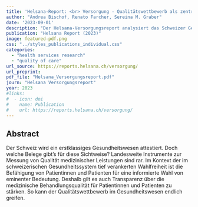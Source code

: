 ```yaml
---
title: 'Helsana-Report: <br> Versorgung - Qualitätswettbewerb als zentraler Erfolgsfaktor'
author: "Andrea Bischof, Renato Farcher, Sereina M. Graber"
date: '2023-09-01'
description: "Der Helsana-Versorgungsreport analysiert das Schweizer Gesundheitssystem mit Fokus auf Versorgungsqualität, insbesondere in den Bereichen Prävention, chronische Krankheiten und Medikamentensicherheit. Der Bericht hebt hervor, dass mehr Transparenz und der gezielte Einsatz von Krankenversicherungsdaten dazu beitragen können, Fehlversorgung und Versorgungslücken zu erkennen, wodurch sowohl für Versicherte als auch für das gesamte Gesundheitssystem ein erheblicher Mehrwert geschaffen werden kann."
publication: "Helsana Report (2023)"
image: featured-pdf.png
css: "../styles_publications_individual.css"
categories:
  - "health services research"
  - "quality of care" 
url_source: https://reports.helsana.ch/versorgung/
url_preprint:
pdf_file: "Helsana_Versorgungsreport.pdf"
journ: "Helsana Versorgungsreport"
year: 2023
#links:
#  - icon: doi
#    name: Publication
#    url: https://reports.helsana.ch/versorgung/
---
```


## Abstract

Der Schweiz wird ein erstklassiges Gesundheitswesen attestiert. Doch welche Belege gibt’s für diese Sichtweise? Landesweite Instrumente zur Messung von Qualität medizinischer Leistungen sind rar. Im Kontext der im schweizerischen Gesundheitssystem tief verankerten Wahlfreiheit ist die Befähigung von Patientinnen und Patienten für eine informierte Wahl von eminenter Bedeutung. Deshalb gilt es auch Transparenz über die medizinische Behandlungsqualität für Patientinnen und Patienten zu stärken. So kann der Qualitätswettbewerb im Gesundheitswesen endlich greifen.
